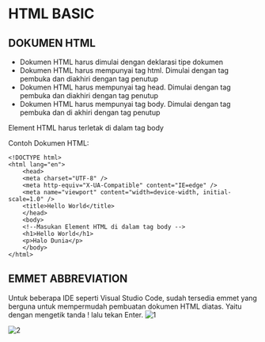 # HTML BASIC
## DOKUMEN HTML
* Dokumen HTML harus dimulai dengan deklarasi tipe dokumen <!DOCTYPE html>
* Dokumen HTML harus mempunyai tag html. Dimulai dengan tag pembuka <html> dan diakhiri dengan tag penutup </html>
* Dokumen HTML harus mempunyai tag head. Dimulai dengan tag pembuka <head> dan diakhiri dengan tag penutup </head>
* Dokumen HTML harus mempunyai tag body. Dimulai dengan tag pembuka <body> dan di akhiri dengan tag penutup </body>

Element HTML harus terletak di dalam tag body

Contoh Dokumen HTML:
```
<!DOCTYPE html>
<html lang="en">
    <head>
    <meta charset="UTF-8" />
    <meta http-equiv="X-UA-Compatible" content="IE=edge" />
    <meta name="viewport" content="width=device-width, initial-scale=1.0" />
    <title>Hello World</title>
    </head>
    <body>
    <!--Masukan Element HTML di dalam tag body -->
    <h1>Hello World</h1>
    <p>Halo Dunia</p>
    </body>
</html>
```
## EMMET ABBREVIATION
Untuk beberapa IDE seperti Visual Studio Code, sudah tersedia emmet yang berguna untuk mempermudah pembuatan dokumen HTML diatas.
Yaitu dengan mengetik tanda ! lalu tekan Enter.
![1](https://user-images.githubusercontent.com/117712623/210201506-7d56ea26-a2f1-446e-9336-5e9e33d73fb5.png)

![2](https://user-images.githubusercontent.com/117712623/210201513-134b9ce4-f65b-4b0a-9294-5bfec2a7c248.png)
